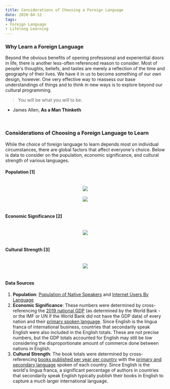 ```yaml
---
title: Considerations of Choosing a Foreign Language
date: 2020-04-12
tags:
- Foreign Language
- Lifelong Learning
---
```


### Why Learn a Foreign Language

Beyond the obvious benefits of opening professional and experiential doors in life, there is another less-often referenced reason to consider. Most of people's thoughts, beliefs, and tastes are merely a reflection of the time and geography of their lives. We have it in us to become something of our *own* design, however. One very effective way to reassess our base understandings of things and to think in new ways is to explore beyond our cultural programming.

> You will be what you <em>will</em> to be.
- James Allen, **As a Man Thinketh**

<br />

### Considerations of Choosing a Foreign Language to Learn

While the choice of foreign language to learn depends most on individual circumstances, there are global factors that affect everyone's choice. Below is data to consider on the population, economic significance, and cultural strength of various languages.
<br />

#### Population [1]

<br />

<center>
  <img src="NativeSpeakersPerLanguage.svg" />
</center>

<br />

<center>
  <img src="InternetUsersByLanguage.svg" />
</center>

<br />

#### Economic Significance [2]

<br />

<center>
  <img src="2019GDPPerLanguage.svg" />
</center>

<br />

#### Cultural Strength [3]

<br />
<center>
  <img src="BooksPublishedPerLanguage.svg" />
</center>
<br />

#### Data Sources

1. **Population**:
<a href="https://en.wikipedia.org/wiki/List_of_languages_by_number_of_native_speakers" target="default">Population of Native Speakers</a> and <a href="https://en.wikipedia.org/wiki/Languages_used_on_the_Internet" target="default">Internet Users By Language</a>
2. **Economic Significance**:
  These numbers were determined by cross-referencing the <a href="https://en.wikipedia.org/wiki/List_of_countries_by_GDP_(nominal)">2019 national GDP</a> (as determined by the World Bank - or the IMF or UN if the World Bank did not have the GDP data) of every nation and their <a href="https://en.wikipedia.org/wiki/List_of_official_languages_by_country_and_territory" target="default">primary spoken language</a>. Since English is the lingua franca of international business, countries that secondarily speak English were also included in the English totals. These are not precise numbers, but the GDP totals accounted for English may still be *low* considering the disproportionate amount of commerce done between nations in English.
3. **Cultural Strength**:
  The book totals were determined by cross-referencing <a href="https://en.wikipedia.org/wiki/Books_published_per_country_per_year" target="default">books published per year per country</a> with the <a href="https://en.wikipedia.org/wiki/List_of_official_languages_by_country_and_territory" target="default">primary and secondary language</a> spoken of each country. Since English is the world's lingua franca, a significant percentage of authors in countries that secondarily speak English typically publish their books in English to capture a much larger international language.

